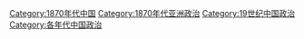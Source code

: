 [[Category:1870年代中国|Category:1870年代中国]]
[[Category:1870年代亚洲政治|Category:1870年代亚洲政治]]
[[Category:19世纪中国政治|Category:19世纪中国政治]]
[[Category:各年代中国政治|Category:各年代中国政治]]